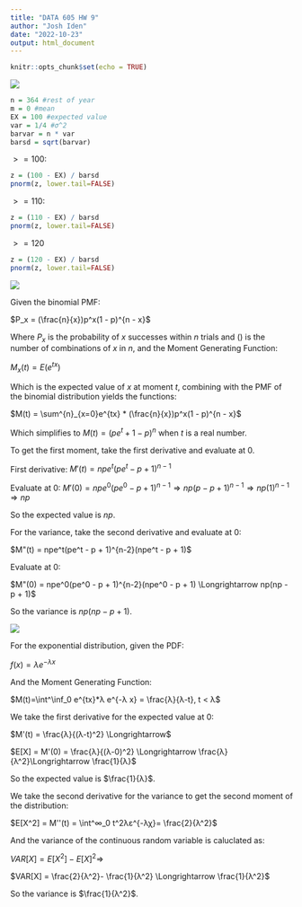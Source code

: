 ```yaml
---
title: "DATA 605 HW 9"
author: "Josh Iden"
date: "2022-10-23"
output: html_document
---
```


```r
knitr::opts_chunk$set(echo = TRUE)
```

![](/Users/joshiden/Documents/Classes/CUNY%20SPS/Fall%202022/DATA%20605%20/HW/DATA-605/Q1.png)

```r
n = 364 #rest of year
m = 0 #mean
EX = 100 #expected value
var = 1/4 #σ^2
barvar = n * var
barsd = sqrt(barvar)
```

$>= 100$:

```r
z = (100 - EX) / barsd
pnorm(z, lower.tail=FALSE)
```

$>= 110$:

```r
z = (110 - EX) / barsd
pnorm(z, lower.tail=FALSE)
```

$>= 120$

```r
z = (120 - EX) / barsd
pnorm(z, lower.tail=FALSE)
```

![](/Users/joshiden/Documents/Classes/CUNY%20SPS/Fall%202022/DATA%20605%20/HW/DATA-605/Q2.png)

Given the binomial PMF:

$P_x = (\frac{n}{x})p^x(1 - p)^{n - x}$

Where $P_x$ is the probability of $x$ successes within $n$ trials and (\frac{n}{x}) is the number of combinations of $x$ in $n$, and the Moment Generating Function:

$M_x(t) = E(e^{tx})$

Which is the expected value of $x$ at moment $t$, combining with the PMF of the binomial distribution yields the functions:

$M(t) = \sum^{n}_{x=0}e^{tx} * (\frac{n}{x})p^x(1 - p)^{n - x}$

Which simplifies to $M(t) = (pe^t + 1 - p)^n$ when $t$ is a real number.

To get the first moment, take the first derivative and evaluate at 0. 

First derivative:
$M'(t) = npe^t(pe^t - p + 1)^{n-1}$ 

Evaluate at 0:
$M'(0) = npe^0(pe^0 - p + 1)^{n-1} \Longrightarrow np(p - p + 1)^{n-1} \Longrightarrow np(1)^{n-1} \Longrightarrow np$

So the expected value is $np$.

For the variance, take the second derivative and evaluate at 0:

$M"(t) = npe^t(pe^t - p + 1)^{n-2}(npe^t - p + 1)$ 

Evaluate at 0:

$M"(0) = npe^0(pe^0 - p + 1)^{n-2}(npe^0 - p + 1) \Longrightarrow np(np - p + 1)$

So the variance is $np(np - p + 1)$.

![](/Users/joshiden/Documents/Classes/CUNY SPS/Fall 2022/DATA 605 /HW/DATA-605/Q3.png)

For the exponential distribution, given the PDF: 

$f(x) = λe^{-λx}$

And the Moment Generating Function:

$M(t)=\int^\inf_0 e^{tx}*λ e^{-λ x} = \frac{λ}{λ-t}, t < λ$

We take the first derivative for the expected value at 0:

$M'(t) = \frac{λ}{(λ-t)^2} \Longrightarrow$

$E[X] = M'(0) = \frac{λ}{(λ-0)^2} \Longrightarrow \frac{λ}{λ^2}\Longrightarrow \frac{1}{λ}$

So the expected value is $\frac{1}{λ}$.

We take the second derivative for the variance to get the second moment of the distribution:

$E[X^2] = M''(t) = \int^∞_0 t^2λε^{-λχ}= \frac{2}{λ^2}$ 

And the variance of the continuous random variable is caluclated as:

$VAR[X] = E[X^2] - E[X]^2 \Longrightarrow$

$VAR[X] = \frac{2}{λ^2}- \frac{1}{λ^2} \Longrightarrow \frac{1}{λ^2}$

So the variance is $\frac{1}{λ^2}$.

